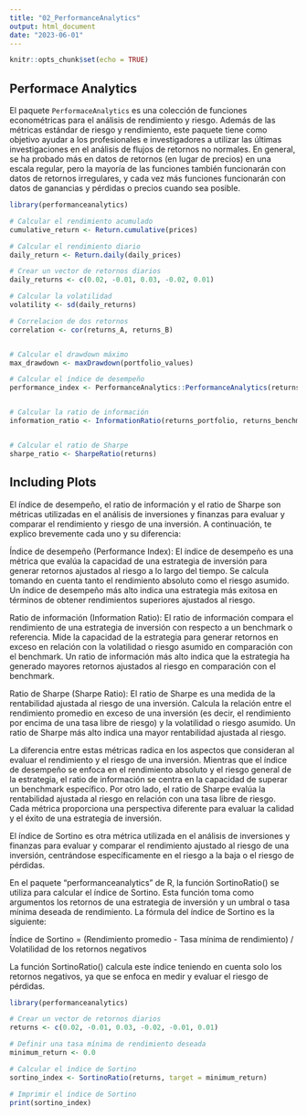 ```yaml
---
title: "02_PerformanceAnalytics"
output: html_document
date: "2023-06-01"
---
```


```r
knitr::opts_chunk$set(echo = TRUE)
```

## Performace Analytics

El paquete `PerformaceAnalytics` es una colección de funciones econométricas para el análisis de rendimiento y riesgo. Además de las métricas estándar de riesgo y rendimiento, este paquete tiene como objetivo ayudar a los profesionales e investigadores a utilizar las últimas investigaciones en el análisis de flujos de retornos no normales. En general, se ha probado más en datos de retornos (en lugar de precios) en una escala regular, pero la mayoría de las funciones también funcionarán con datos de retornos irregulares, y cada vez más funciones funcionarán con datos de ganancias y pérdidas o precios cuando sea posible.

```r
library(performanceanalytics)

# Calcular el rendimiento acumulado
cumulative_return <- Return.cumulative(prices)

# Calcular el rendimiento diario
daily_return <- Return.daily(daily_prices)

# Crear un vector de retornos diarios
daily_returns <- c(0.02, -0.01, 0.03, -0.02, 0.01)

# Calcular la volatilidad
volatility <- sd(daily_returns)

# Correlacion de dos retornos
correlation <- cor(returns_A, returns_B)


# Calcular el drawdown máximo
max_drawdown <- maxDrawdown(portfolio_values)

# Calcular el índice de desempeño
performance_index <- PerformanceAnalytics::PerformanceAnalytics(returns)


# Calcular la ratio de información
information_ratio <- InformationRatio(returns_portfolio, returns_benchmark)


# Calcular el ratio de Sharpe
sharpe_ratio <- SharpeRatio(returns)


```

## Including Plots

El índice de desempeño, el ratio de información y el ratio de Sharpe son métricas utilizadas en el análisis de inversiones y finanzas para evaluar y comparar el rendimiento y riesgo de una inversión. A continuación, te explico brevemente cada uno y su diferencia:

Índice de desempeño (Performance Index):
El índice de desempeño es una métrica que evalúa la capacidad de una estrategia de inversión para generar retornos ajustados al riesgo a lo largo del tiempo. Se calcula tomando en cuenta tanto el rendimiento absoluto como el riesgo asumido. Un índice de desempeño más alto indica una estrategia más exitosa en términos de obtener rendimientos superiores ajustados al riesgo.

Ratio de información (Information Ratio):
El ratio de información compara el rendimiento de una estrategia de inversión con respecto a un benchmark o referencia. Mide la capacidad de la estrategia para generar retornos en exceso en relación con la volatilidad o riesgo asumido en comparación con el benchmark. Un ratio de información más alto indica que la estrategia ha generado mayores retornos ajustados al riesgo en comparación con el benchmark.

Ratio de Sharpe (Sharpe Ratio):
El ratio de Sharpe es una medida de la rentabilidad ajustada al riesgo de una inversión. Calcula la relación entre el rendimiento promedio en exceso de una inversión (es decir, el rendimiento por encima de una tasa libre de riesgo) y la volatilidad o riesgo asumido. Un ratio de Sharpe más alto indica una mayor rentabilidad ajustada al riesgo.

La diferencia entre estas métricas radica en los aspectos que consideran al evaluar el rendimiento y el riesgo de una inversión. Mientras que el índice de desempeño se enfoca en el rendimiento absoluto y el riesgo general de la estrategia, el ratio de información se centra en la capacidad de superar un benchmark específico. Por otro lado, el ratio de Sharpe evalúa la rentabilidad ajustada al riesgo en relación con una tasa libre de riesgo. Cada métrica proporciona una perspectiva diferente para evaluar la calidad y el éxito de una estrategia de inversión.


El índice de Sortino es otra métrica utilizada en el análisis de inversiones y finanzas para evaluar y comparar el rendimiento ajustado al riesgo de una inversión, centrándose específicamente en el riesgo a la baja o el riesgo de pérdidas.

En el paquete "performanceanalytics" de R, la función SortinoRatio() se utiliza para calcular el índice de Sortino. Esta función toma como argumentos los retornos de una estrategia de inversión y un umbral o tasa mínima deseada de rendimiento. La fórmula del índice de Sortino es la siguiente:

Índice de Sortino = (Rendimiento promedio - Tasa mínima de rendimiento) / Volatilidad de los retornos negativos

La función SortinoRatio() calcula este índice teniendo en cuenta solo los retornos negativos, ya que se enfoca en medir y evaluar el riesgo de pérdidas.

```r
library(performanceanalytics)

# Crear un vector de retornos diarios
returns <- c(0.02, -0.01, 0.03, -0.02, -0.01, 0.01)

# Definir una tasa mínima de rendimiento deseada
minimum_return <- 0.0

# Calcular el índice de Sortino
sortino_index <- SortinoRatio(returns, target = minimum_return)

# Imprimir el índice de Sortino
print(sortino_index)
```

